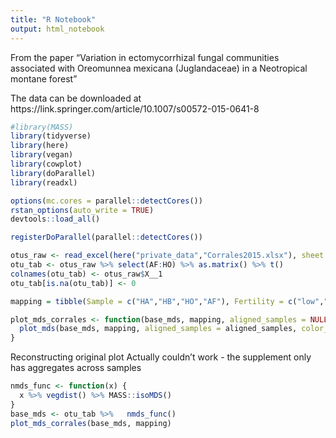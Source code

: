 ```yaml
---
title: "R Notebook"
output: html_notebook
---
```


From the paper "Variation in ectomycorrhizal fungal communities associated with Oreomunnea mexicana (Juglandaceae) in a Neotropical montane forest"

The data can be downloaded at https://link.springer.com/article/10.1007/s00572-015-0641-8


```r
#library(MASS)
library(tidyverse)
library(here)
library(vegan)
library(cowplot)
library(doParallel)
library(readxl)

options(mc.cores = parallel::detectCores())
rstan_options(auto_write = TRUE)
devtools::load_all()

registerDoParallel(parallel::detectCores())
```

```r
otus_raw <- read_excel(here("private_data","Corrales2015.xlsx"), sheet = "Sheet1", skip = 3)
otu_tab <- otus_raw %>% select(AF:HO) %>% as.matrix() %>% t()
colnames(otu_tab) <- otus_raw$X__1
otu_tab[is.na(otu_tab)] <- 0
```

```r
mapping = tibble(Sample = c("HA","HB","HO","AF"), Fertility = c("low","low","high","high"), Group = c("A","B","B","A"))
```

```r
plot_mds_corrales <- function(base_mds, mapping, aligned_samples = NULL) {
  plot_mds(base_mds, mapping, aligned_samples = aligned_samples, color_aes = Group, shape_aes = Fertility)
}
```

Reconstructing original plot
Actually couldn't work - the supplement only has aggregates across samples

```r
nmds_func <- function(x) {
  x %>% vegdist() %>% MASS::isoMDS()
}
base_mds <- otu_tab %>%   nmds_func()
plot_mds_corrales(base_mds, mapping)
```

